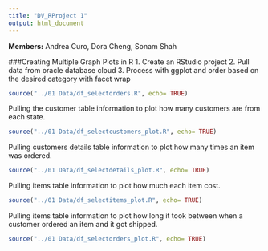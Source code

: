 ```yaml
---
title: "DV_RProject 1"
output: html_document
---
```


**Members:** Andrea Curo, Dora Cheng, Sonam Shah

###Creating Multiple Graph Plots in R
1. Create an RStudio project
2. Pull data from oracle database cloud
3. Process with ggplot and order based on the desired category with facet wrap

```r
source("../01 Data/df_selectorders.R", echo= TRUE)
```

Pulling the customer table information to plot how many customers are from each state.
```r
source("../01 Data/df_selectcustomers_plot.R", echo= TRUE)
```

Pulling customers details table information to plot how many times an item was ordered.
```r
source("../01 Data/df_selectdetails_plot.R", echo= TRUE)
```

Pulling items table information to plot how much each item cost.
```r
source("../01 Data/df_selectitems_plot.R", echo= TRUE)
```

Pulling items table information to plot how long it took between when a customer ordered an item and it got shipped.
```r
source("../01 Data/df_selectorders_plot.R", echo= TRUE)
```
